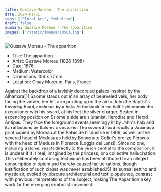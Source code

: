 ```yaml
---
title: Gustave Moreau - The apparition
date: 2024-01-01
tags: ['Floral Art','Symbolism']
draft: false
summary: Gustave Moreau - The apparition
images: ['/static/images/10561.jpg']
---
```


![Gustave Moreau - The apparition](/static/images/10561.jpg)

* Title: The apparition
* Artist: Gustave Moreau (1826-1898)
* Date: 1876
* Medium: Watercolor
* Dimensions: 106 x 72 cm
* Location: Orsay Museum, Paris, France

Against the backdrop of a lavishly decorated palace inspired by the Alhambra[1] Salome stands out in an array of bejeweled veils, her body facing the viewer, her left arm pointing up in the air to John the Baptist's hovering head, enclosed by a halo. At the back in the half-light stands the executioner with his sword, at his feet the silver charger. Seated in ascending position on Salome's side are a lutanist, Herodias and Herod Antipas. They face the foreground events seemingly lit by John's halo and its reflections on Salome's costume. The severed head recalls a Japanese print copied by Moreau at the Palais de l'Industrie in 1869, as well as the severed head of Medusa as held by Benvenuto Cellini's bronze Perseus with the head of Medusa in Florence (Loggia dei Lanzi). Since no one, including Salome, reacts directly to the vision central to the composition, it is unclear if it is real, imagined by the princess, or a collective hallucination. This deliberately confusing technique has been attributed to an alleged consumption of opium and thereby caused hallucinations, though justification of such claims was never established.[5] Its surreal setting and mystic air, evoked by obscure architectural and textile opulence, contrast with previous interpretations of the subject, making The Apparition a key work for the emerging symbolist movement.
